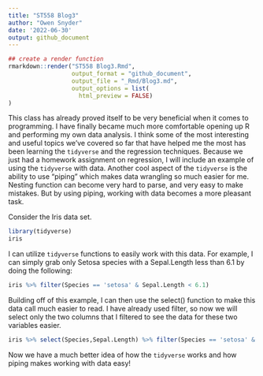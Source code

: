 ```yaml
---
title: "ST558 Blog3"
author: "Owen Snyder"
date: '2022-06-30'
output: github_document
---
```



```r
## create a render function
rmarkdown::render("ST558 Blog3.Rmd",
                  output_format = "github_document",
                  output_file = "_Rmd/Blog3.md",
                  output_options = list(
                    html_preview = FALSE)
)
```


This class has already proved itself to be very beneficial when it comes to programming. I have finally became much more comfortable opening up R and performing my own data analysis. I think some of the most interesting and useful topics we've covered so far that have helped me the most has been learning the `tidyverse` and the regression techniques. Because we just had a homework assignment on regression, I will include an example of using the `tidyverse` with data. Another cool aspect of the `tidyverse` is the ability to use "piping" which makes data wrangling so much easier for me. Nesting function can become very hard to parse, and very easy to make mistakes. But by using piping, working with data becomes a more pleasant task.


Consider the Iris data set.
```r
library(tidyverse)
iris
```

I can utilize `tidyverse` functions to easily work with this data. For example, I can simply grab only Setosa species with a Sepal.Length less than 6.1 by doing the following:

```r
iris %>% filter(Species == 'setosa' & Sepal.Length < 6.1)


```

Building off of this example, I can then use the select() function to make this data call much easier to read. I have already used filter, so now we will select only the two columns that I filtered to see the data for these two variables easier.
```r
iris %>% select(Species,Sepal.Length) %>% filter(Species == 'setosa' & Sepal.Length < 6.1)

```


Now we have a much better idea of how the `tidyverse` works and how piping makes working with data easy!
